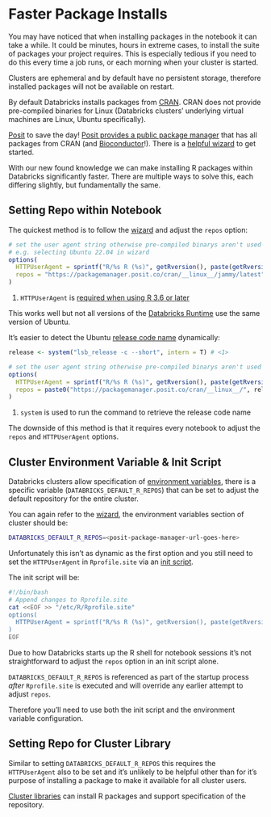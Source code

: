 # Faster Package Installs

You may have noticed that when installing packages in the notebook it can take a while. It could be minutes, hours in extreme cases, to install the suite of packages your project requires. This is especially tedious if you need to do this every time a job runs, or each morning when your cluster is started.

Clusters are ephemeral and by default have no persistent storage, therefore installed packages will not be available on restart.

By default Databricks installs packages from [CRAN](https://cran.r-project.org/). CRAN does not provide pre-compiled binaries for Linux (Databricks clusters' underlying virtual machines are Linux, Ubuntu specifically).

[Posit](https://posit.co/) to save the day! [Posit provides a public package manager](https://packagemanager.posit.co/) that has all packages from CRAN (and [Bioconductor](https://www.bioconductor.org/)!). There is a [helpful wizard](https://packagemanager.posit.co/client/#/repos/cran/setup?r_environment=other) to get started.

With our new found knowledge we can make installing R packages within Databricks significantly faster. There are multiple ways to solve this, each differing slightly, but fundamentally the same.

## Setting Repo within Notebook

The quickest method is to follow the [wizard](https://packagemanager.posit.co/client/#/repos/cran/setup?r_environment=other) and adjust the `repos` option:

```r
# set the user agent string otherwise pre-compiled binarys aren't used
# e.g. selecting Ubuntu 22.04 in wizard 
options(
  HTTPUserAgent = sprintf("R/%s R (%s)", getRversion(), paste(getRversion(), R.version["platform"], R.version["arch"], R.version["os"])), #<1>
  repos = "https://packagemanager.posit.co/cran/__linux__/jammy/latest"
)
```

1.  `HTTPUserAgent` is [required when using R 3.6 or later](https://docs.posit.co/rspm/admin/serving-binaries/#binary-user-agents)

This works well but not all versions of the [Databricks Runtime](https://www.databricks.com/glossary/what-is-databricks-runtime) use the same version of Ubuntu.

It's easier to detect the Ubuntu [release code name](https://wiki.ubuntu.com/DevelopmentCodeNames) dynamically:

```r

release <- system("lsb_release -c --short", intern = T) # <1>

# set the user agent string otherwise pre-compiled binarys aren't used
options(
  HTTPUserAgent = sprintf("R/%s R (%s)", getRversion(), paste(getRversion(), R.version["platform"], R.version["arch"], R.version["os"])),
  repos = paste0("https://packagemanager.posit.co/cran/__linux__/", release, "/latest")
)
```

1.  `system` is used to run the command to retrieve the release code name

The downside of this method is that it requires every notebook to adjust the `repos` and `HTTPUserAgent` options.

## Cluster Environment Variable & Init Script

Databricks clusters allow specification of [environment variables](https://docs.databricks.com/en/compute/configure.html#environment-variables), there is a specific variable (`DATABRICKS_DEFAULT_R_REPOS`) that can be set to adjust the default repository for the entire cluster.

You can again refer to the [wizard](https://packagemanager.posit.co/client/#/repos/cran/setup?r_environment=other), the environment variables section of cluster should be:

```sh
DATABRICKS_DEFAULT_R_REPOS=<posit-package-manager-url-goes-here>
```

Unfortunately this isn't as dynamic as the first option and you still need to set the `HTTPUserAgent` in `Rprofile.site` via an [init script](https://docs.databricks.com/en/init-scripts/index.html).

The init script will be:

```sh
#!/bin/bash
# Append changes to Rprofile.site
cat <<EOF >> "/etc/R/Rprofile.site"
options(
  HTTPUserAgent = sprintf("R/%s R (%s)", getRversion(), paste(getRversion(), R.version["platform"], R.version["arch"], R.version["os"]))
)
EOF
```

::: callout-important
Due to how Databricks starts up the R shell for notebook sessions it's not straightforward to adjust the `repos` option in an init script alone.

`DATABRICKS_DEFAULT_R_REPOS` is referenced as part of the startup process *after* `Rprofile.site` is executed and will override any earlier attempt to adjust `repos`.

Therefore you'll need to use both the init script and the environment variable configuration.
:::

## Setting Repo for Cluster Library

::: callout-note
Similar to setting `DATABRICKS_DEFAULT_R_REPOS` this requires the `HTTPUserAgent` also to be set and it's unlikely to be helpful other than for it's purpose of installing a package to make it available for all cluster users.
:::

[Cluster libraries](https://docs.databricks.com/en/libraries/cluster-libraries.html) can install R packages and support specification of the repository.
